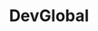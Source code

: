 ---
title: DevGlobal
url: https://dev.global/
image: ./media/devglobal-logo--hor.png
editions:
  - edition: 2024-washington
    group: Hosts
---